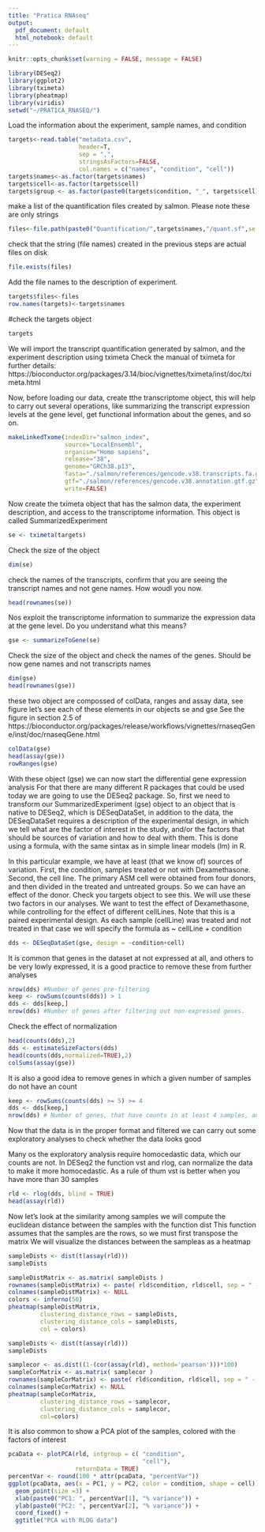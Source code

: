 ```yaml
---
title: "Pratica RNAseq"
output:
  pdf_document: default
  html_notebook: default
---
```

```r
knitr::opts_chunk$set(warning = FALSE, message = FALSE) 
```

```r
library(DESeq2)
library(ggplot2)
library(tximeta)
library(pheatmap)
library(viridis)
setwd("~/PRATICA_RNASEQ/")

```
Load the information about the experiment, sample names, and condition
```r
targets<-read.table("metadata.csv",
                    header=T,
                    sep = ",",
                    stringsAsFactors=FALSE,
                    col.names = c("names", "condition", "cell"))
targets$names<-as.factor(targets$names)
targets$cell<-as.factor(targets$cell)
targets$group <- as.factor(paste0(targets$condition, "_", targets$cell))
```

make a list of the quantification files created by salmon. 
Please note these are only strings
```r
files<-file.path(paste0("Quantification/",targets$names,"/quant.sf",se =""))
```


check that the string (file names) created in the previous steps are
actual files on disk
```r
file.exists(files)
```

Add the file names to the description of  experiment.
```r
targets$files<-files
row.names(targets)<-targets$names
```

#check the targets object
```r
targets
```
We will import the transcript quantification generated by salmon, and the experiment description using tximeta Check the manual of tximeta for further details:
https://bioconductor.org/packages/3.14/bioc/vignettes/tximeta/inst/doc/tximeta.html

Now, before loading our data, create tthe transcriptome object,
this will help to carry out several operations,
like summarizing the transcript expression levels at the gene level,
get functional information about the genes, and so on.

```r
makeLinkedTxome(indexDir="salmon_index",
                source="LocalEnsembl",
                organism="Homo sapiens",
                release="38",
                genome="GRCh38.p13",
                fasta="./salmon/references/gencode.v38.transcripts.fa.gz",
                gtf="./salmon/references/gencode.v38.annotation.gtf.gz",
                write=FALSE)
```

Now create the tximeta object that has the salmon data, the experiment
description, and access to the transcriptome information. This object is called
SummarizedExperiment 
```r
se <- tximeta(targets)
```

Check the size of the object
```r
dim(se)
```

check the names of the transcripts, confirm that you are seeing the transcript names
and not gene names. How woudl you now.
```r
head(rownames(se))
```

Nos exploit the transcriptome information to summarize the expression data
at the gene level. Do you understand what this means?
```r
gse <- summarizeToGene(se)
```

Check the size of the object and check the names of the genes. Should be now 
gene names and not transcripts names

```r
dim(gse)
head(rownames(gse))
```

these two object are compossed of colData, ranges and assay data, see figure
let's see each of these elements in our objects se and gse
See the figure in section 2.5 of https://bioconductor.org/packages/release/workflows/vignettes/rnaseqGene/inst/doc/rnaseqGene.html

```r
colData(gse)
head(assay(gse))
rowRanges(gse)
```

With these object (gse) we can now start the differential gene expression analysis
For that there are many different R packages that could be used
today we are going to use the DESeq2 package.
So, first we need to transform our SummarizedExperiment (gse) object to an object
that is native to DESeq2, which is DESeqDataSet, in addition to the data, 
the DESeqDataSet requires a description of the experimental design,
in which we tell what are the factor of interest in the study, and/or the
factors that should be sources of variation and how to deal with them.
This is done using a formula, with the same sintax as in simple linear models (lm) in R.

In this particular example, we have at least (that we know of) sources
of variation. First, the condition, samples treated or not with Dexamethasone.
Second, the cell line. The primary ASM cell were obtained from four donors,
 and then divided in the treated and untreated groups. So we can have an effect of the donor.
Check you targets object to see this.
We will use these two factors in our analyses. We want to test the effect
of Dexamethasone, while controlling for the effect of different cellLines.
Note that this is a paired experimental design. As each sample (cellLine)
was treated and not treated
in that case we will specify the formula as ~ cellLine + condition

```r
dds <- DESeqDataSet(gse, design = ~condition+cell)
```

It is common that genes in the dataset at not expressed at all, and others
to be very lowly expressed, it is a good practice to remove these from further analyses

```r
nrow(dds) #Number of genes pre-filtering
keep <- rowSums(counts(dds)) > 1
dds <- dds[keep,]
nrow(dds) #Number of genes after filtering out non-expressed genes.
```

Check the effect of normalization

```r
head(counts(dds),2)
dds <- estimateSizeFactors(dds)
head(counts(dds,normalized=TRUE),2)
colSums(assay(gse))
```

It is also a good idea to remove genes in which a given number of samples do not have an count

```r
keep <- rowSums(counts(dds) >= 5) >= 4
dds <- dds[keep,]
nrow(dds) # Number of genes, that have counts in at least 4 samples, and the sum of counts is greated than 5
```

Now that the data is in the proper format and filtered 
we can carry out some exploratory analyses to check 
whether the data looks good

Many os the exploratory analysis require homocedastic data, which our counts are not.
In DESeq2 the function vst and rlog, can normalize the data to make it more
homocedastic. As a rule of thum vst is better when you have more than 30 samples

```r
rld <- rlog(dds, blind = TRUE)
head(assay(rld))
```

Now let's look at the similarity among samples
we will compute the euclidean distance between the samples with the function dist
This function assumes that the samples are the rows, so we must first transpose the matrix
We will visualize the distances between the sampleas as a heatmap

```r
sampleDists <- dist(t(assay(rld)))
sampleDists

sampleDistMatrix <- as.matrix( sampleDists )
rownames(sampleDistMatrix) <- paste( rld$condition, rld$cell, sep = " - " )
colnames(sampleDistMatrix) <- NULL
colors <- inferno(50)
pheatmap(sampleDistMatrix,
         clustering_distance_rows = sampleDists,
         clustering_distance_cols = sampleDists,
         col = colors)

sampleDists <- dist(t(assay(rld)))
sampleDists

samplecor <- as.dist((1-(cor(assay(rld), method='pearson')))*100)
sampleCorMatrix <- as.matrix( samplecor )
rownames(sampleCorMatrix) <- paste( rld$condition, rld$cell, sep = " - " )
colnames(sampleCorMatrix) <- NULL
pheatmap(sampleCorMatrix,
         clustering_distance_rows = samplecor,
         clustering_distance_cols = samplecor,
         col=colors)


```

It is also common to show a PCA plot of the samples, colored with the factors of interest

```r
pcaData <- plotPCA(rld, intgroup = c( "condition",
                                      "cell"), 
                   returnData = TRUE)
percentVar <- round(100 * attr(pcaData, "percentVar"))
ggplot(pcaData, aes(x = PC1, y = PC2, color = condition, shape = cell)) +
  geom_point(size =3) +
  xlab(paste0("PC1: ", percentVar[1], "% variance")) +
  ylab(paste0("PC2: ", percentVar[2], "% variance")) +
  coord_fixed() +
  ggtitle("PCA with RLOG data")

```
